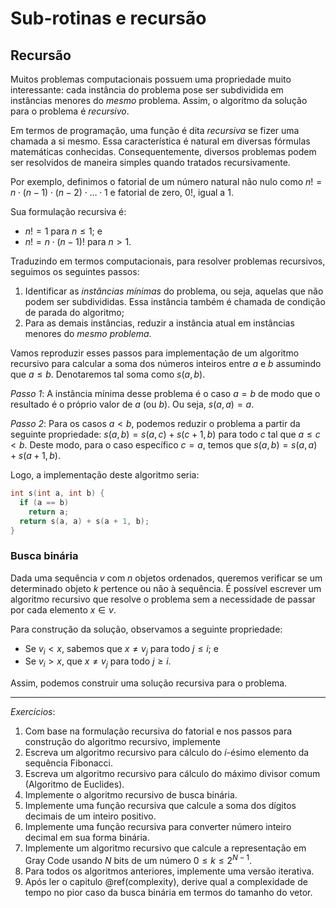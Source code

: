 # Sub-rotinas e recursão

## Recursão

Muitos problemas computacionais possuem uma propriedade muito interessante: cada instância
do problema pose ser subdividida em instâncias menores do *mesmo* problema.  Assim, o
algoritmo da solução para o problema é *recursivo*.

Em termos de programação, uma função é dita *recursiva* se fizer uma chamada a si mesmo.
Essa característica é natural em diversas fórmulas matemáticas conhecidas.
Consequentemente, diversos problemas podem ser resolvidos de maneira simples quando
tratados recursivamente.

Por exemplo, definimos o fatorial de um número natural não nulo como $n! = n \cdot (n - 1)
\cdot (n - 2) \cdot \dots \cdot 1$ e fatorial de zero, $0!$, igual a $1$.

Sua formulação recursiva é:

- $n! = 1$ para $n \leq 1$; e
- $n! = n \cdot (n - 1)!$ para $n > 1$.

Traduzindo em termos computacionais, para resolver problemas recursivos, seguimos os
seguintes passos:

1. Identificar as *instâncias mínimas* do problema, ou seja, aquelas que não podem ser
   subdivididas.  Essa instância também é chamada de condição de parada do algoritmo;
2. Para as demais instâncias, reduzir a instância atual em instâncias menores do *mesmo problema*.

Vamos reproduzir esses passos para implementação de um algoritmo recursivo para calcular a
soma dos números inteiros entre $a$ e $b$ assumindo que $a \leq b$.  Denotaremos tal soma
como $s(a, b)$.

*Passo 1*: A instância mínima desse problema é o caso $a = b$ de modo que o resultado é o
próprio valor de $a$ (ou $b$).  Ou seja, $s(a, a) = a$.

*Passo 2*: Para os casos $a < b$, podemos reduzir o problema a partir da seguinte
propriedade: $s(a, b) = s(a, c) + s(c + 1, b)$ para todo $c$ tal que $a \leq c < b$.
Deste modo, para o caso específico $c = a$, temos que $s(a, b) = s(a, a) + s(a + 1, b)$.

Logo, a implementação deste algoritmo seria:

```cpp
int s(int a, int b) {
  if (a == b)
    return a;
  return s(a, a) + s(a + 1, b);
}
```

### Busca binária

Dada uma sequência $v$ com $n$ objetos ordenados, queremos verificar se um determinado objeto
$k$ pertence ou não à sequência.  É possível escrever um algoritmo recursivo que resolve o
problema sem a necessidade de passar por cada elemento $x \in v$.

Para construção da solução, observamos a seguinte propriedade:

- Se $v_i < x$, sabemos que $x \neq v_j$ para todo $j \leq i$; e
- Se $v_i > x$, que $x \neq v_j$ para todo $j \geq i$.

Assim, podemos construir uma solução recursiva para o problema.

\dots

---

*Exercícios*:

1. Com base na formulação recursiva do fatorial e nos passos para construção do algoritmo
   recursivo, implemente
1. Escreva um algoritmo recursivo para cálculo do $i$-ésimo elemento da sequência
   Fibonacci.
1. Escreva um algoritmo recursivo para cálculo do máximo divisor comum (Algoritmo de
   Euclides).
1. Implemente o algoritmo recursivo de busca binária.
1. Implemente uma função recursiva que calcule a soma dos dígitos decimais de um inteiro
   positivo.
1. Implemente uma função recursiva para converter número inteiro decimal em sua forma
   binária.
1. Implemente um algoritmo recursivo que calcule a representação em Gray Code usando $N$
   bits de um número $0 \leq k \leq 2^{N-1}$.
1. Para todos os algoritmos anteriores, implemente uma versão iterativa.
1. Após ler o capitulo \@ref(complexity), derive qual a complexidade de tempo no pior caso
   da busca binária em termos do tamanho do vetor.

<!-- vim: set spell spelllang=pt tw=90: -->
